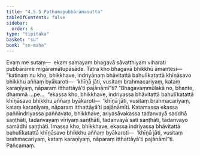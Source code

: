 ```yaml
---
title: "4.5.5 Paṭhamapubbārāmasutta"
tableOfContents: false
sidebar:
  order: 6
type: "tipitaka"
basket: "su"
book: "sn-maha"
---
```



<DynamicBreadcrumb />

<Division number="515" book="sn-maha">

<Paragraph number="1162" book="sn-maha">
Evaṃ me sutaṃ—  ekaṃ samayaṃ bhagavā sāvatthiyaṃ viharati pubbārāme migāramātupāsāde. Tatra kho bhagavā bhikkhū āmantesi—  “katinaṃ nu kho, bhikkhave, indriyānaṃ bhāvitattā bahulīkatattā khīṇāsavo bhikkhu aññaṃ byākaroti—  ‘khīṇā jāti, vusitaṃ brahmacariyaṃ, kataṃ karaṇīyaṃ, nāparaṃ itthattāyā’ti pajānāmī”ti?
</Paragraph>

<Paragraph number="1163" book="sn-maha">
“Bhagavaṃmūlakā no, bhante, dhammā …pe…  “ekassa kho, bhikkhave, indriyassa bhāvitattā bahulīkatattā khīṇāsavo bhikkhu aññaṃ byākaroti—  ‘khīṇā jāti, vusitaṃ brahmacariyaṃ, kataṃ karaṇīyaṃ, nāparaṃ itthattāyā’ti pajānāmīti. Katamassa ekassa paññindriyassa paññavato, bhikkhave, ariyasāvakassa tadanvayā saddhā saṇṭhāti, tadanvayaṃ vīriyaṃ saṇṭhāti, tadanvayā sati saṇṭhāti, tadanvayo samādhi saṇṭhāti. Imassa kho, bhikkhave, ekassa indriyassa bhāvitattā bahulīkatattā khīṇāsavo bhikkhu aññaṃ byākaroti—  ‘khīṇā jāti, vusitaṃ brahmacariyaṃ, kataṃ karaṇīyaṃ, nāparaṃ itthattāyā’ti pajānāmī”ti.

</Paragraph>
</Division>

<Paragraph number="1164" type="center" book="sn-maha">
Pañcamaṃ.
</Paragraph>